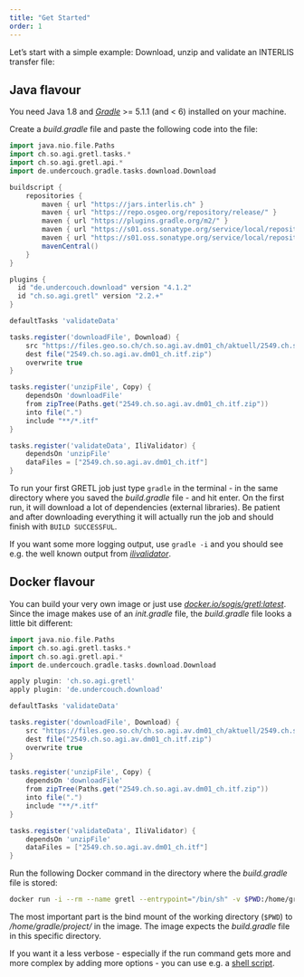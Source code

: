 ```yaml
---
title: "Get Started"
order: 1
---
```


Let's start with a simple example: Download, unzip and validate an INTERLIS transfer file:

## Java flavour

You need Java 1.8 and [_Gradle_](https://gradle.org) >= 5.1.1 (and < 6) installed on your machine.

Create a _build.gradle_ file and paste the following code into the file:

```groovy
import java.nio.file.Paths
import ch.so.agi.gretl.tasks.*
import ch.so.agi.gretl.api.*
import de.undercouch.gradle.tasks.download.Download

buildscript {
    repositories {
        maven { url "https://jars.interlis.ch" }
        maven { url "https://repo.osgeo.org/repository/release/" }
        maven { url "https://plugins.gradle.org/m2/" }
        maven { url "https://s01.oss.sonatype.org/service/local/repositories/releases/content/" }
        maven { url "https://s01.oss.sonatype.org/service/local/repositories/snapshots/content/" }
        mavenCentral()
    }
}

plugins {
  id "de.undercouch.download" version "4.1.2"
  id "ch.so.agi.gretl" version "2.2.+"
}

defaultTasks 'validateData'

tasks.register('downloadFile', Download) {
    src "https://files.geo.so.ch/ch.so.agi.av.dm01_ch/aktuell/2549.ch.so.agi.av.dm01_ch.itf.zip"
    dest file("2549.ch.so.agi.av.dm01_ch.itf.zip")
    overwrite true
}

tasks.register('unzipFile', Copy) {
    dependsOn 'downloadFile'
    from zipTree(Paths.get("2549.ch.so.agi.av.dm01_ch.itf.zip"))
    into file(".")
    include "**/*.itf"
}

tasks.register('validateData', IliValidator) {
    dependsOn 'unzipFile'
    dataFiles = ["2549.ch.so.agi.av.dm01_ch.itf"]
}
```

To run your first GRETL job just type `gradle` in the terminal - in the same directory where you saved the _build.gradle_ file - and hit enter. On the first run, it will download a lot of dependencies (external libraries). Be patient and after downloading everything it will actually run the job and should finish with `BUILD SUCCESSFUL`.

If you want some more logging output, use `gradle -i` and you should see e.g. the well known output from [_ilivalidator_](https://github.com/claeis/ilivalidator).

## Docker flavour

You can build your very own image or just use [_docker.io/sogis/gretl:latest_](https://hub.docker.com/repository/docker/sogis/gretl/general). Since the image makes use of an _init.gradle_ file, the _build.gradle_ file looks a little bit different:


```groovy
import java.nio.file.Paths
import ch.so.agi.gretl.tasks.*
import ch.so.agi.gretl.api.*
import de.undercouch.gradle.tasks.download.Download

apply plugin: 'ch.so.agi.gretl'
apply plugin: 'de.undercouch.download'

defaultTasks 'validateData'

tasks.register('downloadFile', Download) {
    src "https://files.geo.so.ch/ch.so.agi.av.dm01_ch/aktuell/2549.ch.so.agi.av.dm01_ch.itf.zip"
    dest file("2549.ch.so.agi.av.dm01_ch.itf.zip")
    overwrite true
}

tasks.register('unzipFile', Copy) {
    dependsOn 'downloadFile'
    from zipTree(Paths.get("2549.ch.so.agi.av.dm01_ch.itf.zip"))
    into file(".")
    include "**/*.itf"
}

tasks.register('validateData', IliValidator) {
    dependsOn 'unzipFile'
    dataFiles = ["2549.ch.so.agi.av.dm01_ch.itf"]
}
```

Run the following Docker command in the directory where the _build.gradle_ file is stored:

```bash
docker run -i --rm --name gretl --entrypoint="/bin/sh" -v $PWD:/home/gradle/project sogis/gretl:latest -c gretl
```

The most important part is the bind mount of the working directory (`$PWD`) to _/home/gradle/project/_ in the image. The image expects the _build.gradle_ file in this specific directory.

If you want it a less verbose - especially if the run command gets more and more complex by adding more options - you can use e.g. a [shell script](https://raw.githubusercontent.com/sogis/gretljobs/32e1e849332eb46c9b4e480101901de17a984190/start-gretl.sh).


